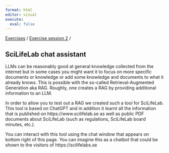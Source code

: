 ```yaml
---
format: html
editor: visual
execute:
  eval: false
---
```


[Exercises](index.html) / [Exercise session 2](exercise_session_2.html) /

## SciLifeLab chat assistant

LLMs can be reasonably good at general knowledge collected from the internet but in some cases you might want it to focus on more specific documents or knowledge or add some knowledge and documents to what it already knows. This is possible with the so-called Retrieval-Augmented Generation aka RAG. Roughly, one creates a RAG by providing additional information to an LLM.

In order to allow you to test out a RAG we created such a tool for SciLifeLab. This tool is based on ChatGPT and in addition it learnt all the information that is published on https://www.scilifelab.se as well as public PDF documents about SciLifeLab (such as regulations, SciLifeLab board minutes, etc.).

You can interact with this tool using the chat window that appears on bottom right of this page. You can imagine this as a chatbot that could be shown to the visitors of https://scilifelabs.se
